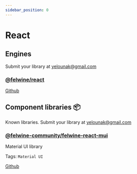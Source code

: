 ```yaml
---
sidebar_position: 0
---
```


# React 

## Engines
Submit your library at yelounak@gmail.com

### [@felwine/react](https://github.com/felwine/react)

[Github](https://github.com/felwine/react)


## Component libraries 📦
Known libraries.
Submit your library at yelounak@gmail.com

### [@felwine-community/felwine-react-mui](https://github.com/felwine-community/felwine-react-mui)
Material UI library 

Tags: ```Material UI```

[Github](https://github.com/felwine-community/felwine-react-mui)
